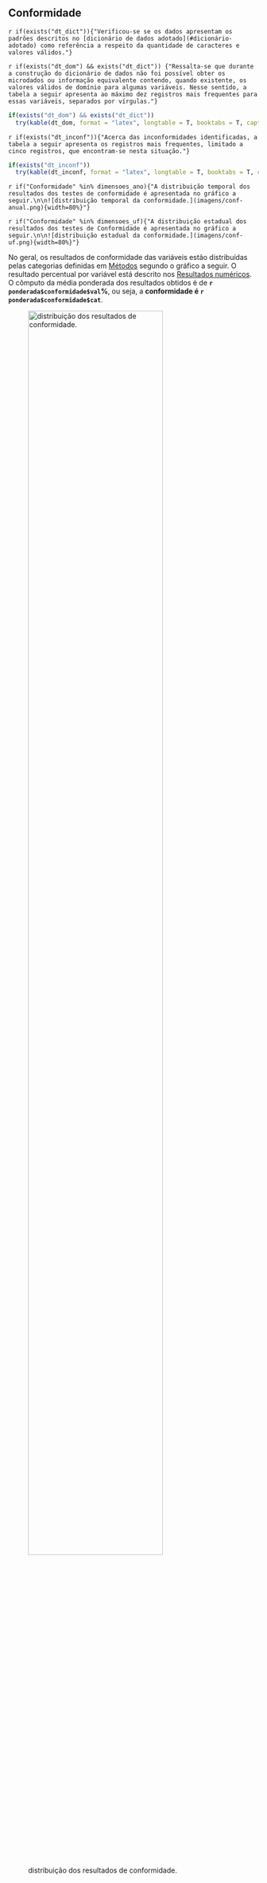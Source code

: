## Conformidade

`r if(exists("dt_dict")){"Verificou-se se os dados apresentam os padrões descritos no [dicionário de dados adotado](#dicionário-adotado) como referência a respeito da quantidade de caracteres e valores válidos."}`

`r if(exists("dt_dom") && exists("dt_dict")) {"Ressalta-se que durante a construção do dicionário de dados não foi possível obter os microdados ou informação equivalente contendo, quando existente, os valores válidos de domínio para algumas variáveis. Nesse sentido, a tabela a seguir apresenta ao máximo dez registros mais frequentes para essas variáveis, separados por vírgulas."}`

```r
if(exists("dt_dom") && exists("dt_dict"))
  try(kable(dt_dom, format = "latex", longtable = T, booktabs = T, caption = "registros mais frequentes por variável em que não foi possível obter a descrição.", align = c('l','l')) %>% kable_styling(latex_options = "HOLD_position", font_size = 10) %>% column_spec(column = 1, italic = T) %>% column_spec(column = 2, width = '10cm'), silent = T) 
```


`r if(exists("dt_inconf")){"Acerca das inconformidades identificadas, a tabela a seguir apresenta os registros mais frequentes, limitado a cinco registros, que encontram-se nesta situação."}`

```r
if(exists("dt_inconf"))
  try(kable(dt_inconf, format = "latex", longtable = T, booktabs = T, caption = "registros inconformes por variável.", align = c('l','l')) %>% kable_styling(latex_options = "HOLD_position", font_size = 10) %>% column_spec(column = 1, italic = T) %>% column_spec(column = 2, width = '10cm'), silent = T) 
```

`r if("Conformidade" %in% dimensoes_ano){"A distribuição temporal dos resultados dos testes de conformidade é apresentada no gráfico a seguir.\n\n![distribuição temporal da conformidade.](imagens/conf-anual.png){width=80%}"}`

`r if("Conformidade" %in% dimensoes_uf){"A distribuição estadual dos resultados dos testes de Conformidade é apresentada no gráfico a seguir.\n\n![distribuição estadual da conformidade.](imagens/conf-uf.png){width=80%}"}`

No geral, os resultados de conformidade das variáveis estão distribuídas pelas categorias definidas em [Métodos](#métodos) segundo o gráfico a seguir. O resultado percentual por variável está descrito nos [Resultados numéricos](#resultados-numéricos). O cômputo da média ponderada dos resultados obtidos é de **`r ponderada$conformidade$val`%**, ou seja, a **conformidade é `r ponderada$conformidade$cat`**.

![distribuição dos resultados de conformidade.](imagens/conf.png){width=80%}